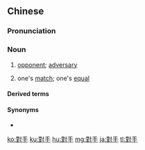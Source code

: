 {{also|对手}}
==Chinese==
{{zh-forms|s=对手}}

===Pronunciation===
{{zh-pron
|m=duìshǒu
|ma=Zh-duìshou.ogg
|c=deoi3 sau2
|h=pfs=tui-sú
|mn=tùi-chhiú
|cat=n
}}

===Noun===
{{zh-noun}}

# [[opponent]]; [[adversary]]
#: {{zh-x|他 是 我 的 網球 對手。|He's my tennis '''opponent'''.}}
# one's [[match]]; one's [[equal]]
#: {{zh-x|你 不 是 他 的 對手。|You're no '''match''' for him.}}

====Derived terms====
{{zh-der|對手戲}}

====Synonyms====
* {{zh-l|敵手}}

{{zh-cat|Martial arts|Advanced}}

[[ko:對手]]
[[ku:對手]]
[[hu:對手]]
[[mg:對手]]
[[ja:對手]]
[[tl:對手]]